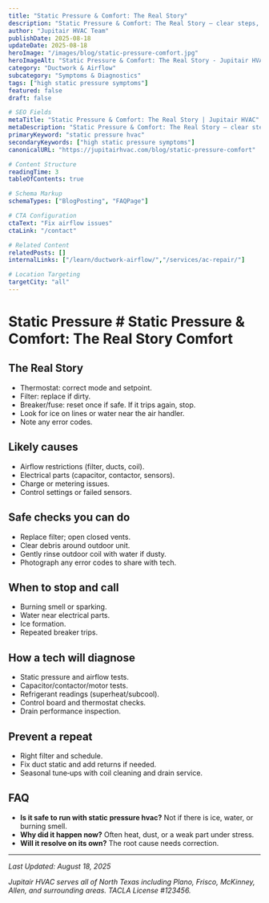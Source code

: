```yaml
---
title: "Static Pressure & Comfort: The Real Story"
description: "Static Pressure & Comfort: The Real Story — clear steps, practical detail, and when to call a pro in North Texas."
author: "Jupitair HVAC Team"
publishDate: 2025-08-18
updateDate: 2025-08-18
heroImage: "/images/blog/static-pressure-comfort.jpg"
heroImageAlt: "Static Pressure & Comfort: The Real Story - Jupitair HVAC"
category: "Ductwork & Airflow"
subcategory: "Symptoms & Diagnostics"
tags: ["high static pressure symptoms"]
featured: false
draft: false

# SEO Fields
metaTitle: "Static Pressure & Comfort: The Real Story | Jupitair HVAC"
metaDescription: "Static Pressure & Comfort: The Real Story — clear steps, practical detail, and when to call a pro in North Texas."
primaryKeyword: "static pressure hvac"
secondaryKeywords: ["high static pressure symptoms"]
canonicalURL: "https://jupitairhvac.com/blog/static-pressure-comfort"

# Content Structure
readingTime: 3
tableOfContents: true

# Schema Markup
schemaTypes: ["BlogPosting", "FAQPage"]

# CTA Configuration
ctaText: "Fix airflow issues"
ctaLink: "/contact"

# Related Content
relatedPosts: []
internalLinks: ["/learn/ductwork-airflow/","/services/ac-repair/"]

# Location Targeting
targetCity: "all"
---
```



# Static Pressure # Static Pressure & Comfort: The Real Story Comfort



## The Real Story
- Thermostat: correct mode and setpoint.
- Filter: replace if dirty.
- Breaker/fuse: reset once if safe. If it trips again, stop.
- Look for ice on lines or water near the air handler.
- Note any error codes.



<BlogCTA variant="inline" />
</div>

## Likely causes
- Airflow restrictions (filter, ducts, coil).
- Electrical parts (capacitor, contactor, sensors).
- Charge or metering issues.
- Control settings or failed sensors.


## Safe checks you can do
- Replace filter; open closed vents.
- Clear debris around outdoor unit.
- Gently rinse outdoor coil with water if dusty.
- Photograph any error codes to share with tech.


## When to stop and call
- Burning smell or sparking.
- Water near electrical parts.
- Ice formation.
- Repeated breaker trips.


## How a tech will diagnose
- Static pressure and airflow tests.
- Capacitor/contactor/motor tests.
- Refrigerant readings (superheat/subcool).
- Control board and thermostat checks.
- Drain performance inspection.


## Prevent a repeat
- Right filter and schedule.
- Fix duct static and add returns if needed.
- Seasonal tune‑ups with coil cleaning and drain service.


## FAQ
- **Is it safe to run with static pressure hvac?** Not if there is ice, water, or burning smell.
- **Why did it happen now?** Often heat, dust, or a weak part under stress.
- **Will it resolve on its own?** The root cause needs correction.

---

<BlogCTA variant="end" />

*Last Updated: August 18, 2025*

*Jupitair HVAC serves all of North Texas including Plano, Frisco, McKinney, Allen, and surrounding areas. TACLA License #123456.*
